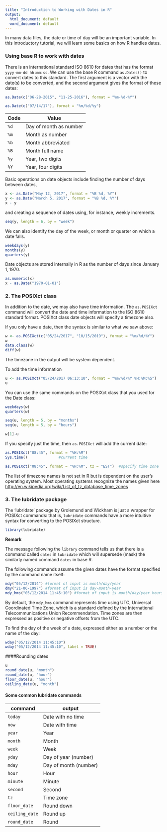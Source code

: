 ```yaml
---
title: "Introduction to Working with Dates in R"
output:
  html_document: default
  word_document: default
---
```


In many data files, the date or time of day will be an important variable. In this introductory tutorial, we will learn some basics on how R handles dates.


### Using base R to work with dates


There is an international standard ISO 8610 for dates that has the format `yyyy-mm-dd hh:mm:ss`. We can use the base R command `as.Dates()` to convert dates to this standard. The first argument is a vector with the date(s) to be converted, and the second argument gives the format of these dates:


```r
as.Date(c("06-28-2015", "11-25-2016"), format = "%m-%d-%Y")

as.Date(c("07/14/17"), format = "%m/%d/%y")
```

Code | Value
-----|------
`%d`   | Day of month as number
`%m`   | Month as number
`%b`   | Month abbreviated
`%B`   | Month full name
`%y`   | Year, two digits
`%Y`   | Year, four digits


Basic operations on date objects include finding the number of days between dates,


```r
x <- as.Date("May 12, 2017", format = "%B %d, %Y")
y <- as.Date("March 5, 2017", format = "%B %d, %Y")
x - y
```

and creating a sequence of dates using, for instance, weekly increments.


```r
seq(y, length = 6, by = "week")
```

We can also identify the day of the week, or month or quarter on which a date falls.


```r
weekdays(y)
months(y)
quarters(y)
```

Date objects are stored internally in R as the number of days since January 1, 1970.


```r
as.numeric(x)
x - as.Date("1970-01-01")
```


### 2. The POSIXct class 


In addition to the date, we may also have time information. The `as.POSIXct` command will convert the date and time information to the ISO 8610 standard format.  POSIXct class date objects will specify a timezone also. 


If you only have a date, then the syntax is similar to what we saw above:


```r
w <- as.POSIXct(c("05/24/2017", "10/15/2019"), format = "%m/%d/%Y")
w
data.class(w)
diff(w)
```


The timezone in the output will be system dependent.


To add the time information


```r
u <- as.POSIXct("05/24/2017 06:13:10", format = "%m/%d/%Y %H:%M:%S")
u
```


You can use the same commands on the POSIXct class that you used for the Date class:


```r
weekdays(w)
quarters(w)

seq(u, length = 5, by = "months")
seq(u, length = 5, by = "hours")

w[1]-u
```


If you specify just the time, then `as.POSIXct` will add the current date:


```r
as.POSIXct("08:45", format = "%H:%M")
Sys.time()              #current time

as.POSIXct("08:45", format = "%H:%M", tz = "EST")  #specify time zone
```


The list of timezone names is not set in R but is dependent on the user's operating system. Most operating systems recognize the names given here
[http://en.wikipedia.org/wiki/List_of_tz_database_time_zones](http://en.wikipedia.org/wiki/List_of_tz_database_time_zones)


### 3. The lubridate package


The 'lubridate' package by Grolemund and Wickham is just a wrapper for POSIXct commands: that is, `lubridate` commands have a more intuitive syntax for converting to the POSIXct structure.


```r
library(lubridate)
```

**Remark**

The message following the `library` command tells us that there is a command called `dates` in `lubridate` which will supersede (mask) the similarly named command `dates` in base R.


The following commands assume the given dates have the format specified by the command name itself:


```r
mdy("05/12/2014") #format of input is month/day/year
dmy("21-06-1997") #format of input is day-month-year
mdy_hms("05/12/2014 11:45:10") #format of input is month/day/year hours:minutes:seconds
```


By default, the `mdy_hms` command represents time using UTC, Universal Coordinated Time Zone, which is a standard defined by the International Telecommunications Union Recommendation. Time zones are then expressed as positive or negative offsets from the UTC. 


To find the day of the week of a date, expressed either as a number or the name of the day:


```r
wday("05/12/2014 11:45:10")
wday("05/12/2014 11:45:10", label = TRUE)
```


####Rounding dates


```r
u
round_date(u, "month")
round_date(u, "hour")
floor_date(u, "hour")
ceiling_date(u, "month")
```

#### Some common lubridate commands

command    | output
-----------|----------
`today`   | Date with no time
`now`      | Date with time
`year`     | Year  
`month`    | Month
`week`     | Week
`yday`     | Day of year (number)
`mday`     | Day of month (number)
`hour`     | Hour
`minute`   | Minute
`second`   | Second
`tz`     | Time zone
`floor_date` | Round down
`ceiling_date`| Round up
`round_date` | Round
